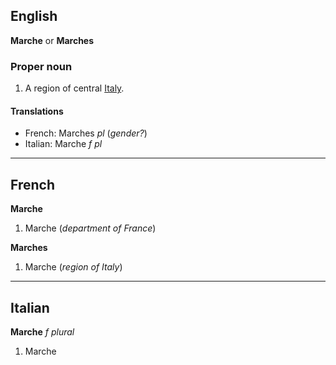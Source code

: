 ==English==
'''Marche''' or '''Marches'''

===Proper noun===

#A region of central [[Italy]].

====Translations====

*French: Marches ''pl'' (''gender?'')
*Italian: Marche ''f pl''

----

==French==
'''Marche'''

#Marche (''department of France'')

'''Marches'''

#Marche (''region of Italy'')

----

==Italian==
'''Marche''' ''f plural''

#Marche